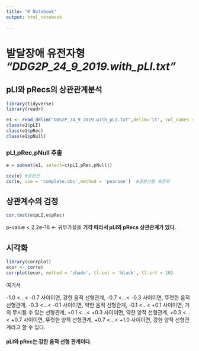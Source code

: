 ```yaml
---
title: "R Notebook"
output: html_notebook

---
```

# 발달장애 유전자형 _"DDG2P_24_9_2019.with_pLI.txt"_


## pLI와 pRecs의 상관관계분석

```r
library(tidyverse)
library(readr)

e1 <- read_delim("DDG2P_24_9_2019.with_pLI.txt",delim='\t', col_names = T)
class(e1$pLI)
class(e1$pRec)
class(e1$pNull)

```

### pLI,pRec,pNull 추출
```r
e = subset(e1, select=c(pLI,pRec,pNull))
```

```r
cov(e) #공분산
cor(e, use = 'complete.obs',method = 'pearson')  #공분산을 표준화
```

## 상관계수의 검정
```r
cor.test(e$pLI,e$pRec)
```
  p-value < 2.2e-16  <- 귀무가설을 **기각 따라서 pLI와 pRecs 상관관계가 있다.**
  

## 시각화
```r
library(corrplot)
ecor <- cor(e)
corrplot(ecor, method = 'shade', tl.col = 'black', tl.srt = 10)
```

여기서

-1.0 <...< -0.7 사이이면, 강한 음적 선형관계,
-0.7 <...< -0.3 사이이면, 뚜렷한 음적 선형관계,
-0.3 <...<  -0.1 사이이면, 약한 음적 선형관계,
-0.1 <...< +0.1 사이이면, 거의 무시될 수 있는 선형관계,
+0.1 <...< +0.3 사이이면, 약한 양적 선형관계,
+0.3 <...< +0.7 사이이면, 뚜렷한 양적 선형관계,
+0.7 <...< +1.0 사이이면, 강한 양적 선형관계라고 할 수 있다.

#### **pLI와 pRec는 강한 음적 선형 관계이다.**



